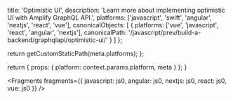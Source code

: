 
  title: 'Optimistic UI',
  description:
    'Learn more about implementing optimistic UI with Amplify GraphQL API.',
  platforms: ['javascript', 'swift', 'angular', 'nextjs', 'react', 'vue'],
  canonicalObjects: [
    {
      platforms: ['vue', 'javascript', 'react', 'angular', 'nextjs'],
      canonicalPath:
        '/javascript/prev/build-a-backend/graphqlapi/optimistic-ui/'
    }
  ]
};

  return getCustomStaticPath(meta.platforms);
};

  return {
    props: {
      platform: context.params.platform,
      meta
    }
  };
}


<Fragments
  fragments={{
    javascript: js0,
    angular: js0,
    nextjs: js0,
    react: js0,
    vue: js0
  }}
/>
